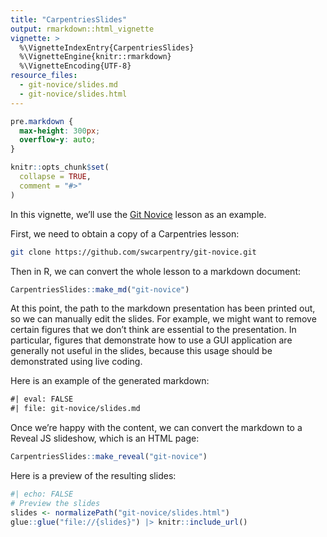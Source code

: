 ```yaml
---
title: "CarpentriesSlides"
output: rmarkdown::html_vignette
vignette: >
  %\VignetteIndexEntry{CarpentriesSlides}
  %\VignetteEngine{knitr::rmarkdown}
  %\VignetteEncoding{UTF-8}
resource_files:
  - git-novice/slides.md
  - git-novice/slides.html
---
```


```css
pre.markdown {
  max-height: 300px;
  overflow-y: auto;
}
```

```r
knitr::opts_chunk$set(
  collapse = TRUE,
  comment = "#>"
)
```

In this vignette, we'll use the [Git Novice](https://github.com/swcarpentry/git-novice) lesson as an example.

First, we need to obtain a copy of a Carpentries lesson:

```bash
git clone https://github.com/swcarpentry/git-novice.git
```

Then in R, we can convert the whole lesson to a markdown document:
```r
CarpentriesSlides::make_md("git-novice")
```

At this point, the path to the markdown presentation has been printed out, so we can manually edit the slides.
For example, we might want to remove certain figures that we don't think are essential to the presentation.
In particular, figures that demonstrate how to use a GUI application are generally not useful in the slides, because this usage should be demonstrated using live coding.

Here is an example of the generated markdown:
```markdown
#| eval: FALSE
#| file: git-novice/slides.md
```

Once we're happy with the content, we can convert the markdown to a Reveal JS slideshow, which is an HTML page:

```r
CarpentriesSlides::make_reveal("git-novice")
```

Here is a preview of the resulting slides:
```R
#| echo: FALSE
# Preview the slides
slides <- normalizePath("git-novice/slides.html")
glue::glue("file://{slides}") |> knitr::include_url()
```
